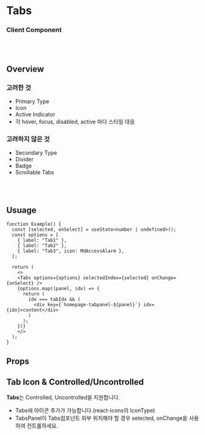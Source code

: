 
<Meta of={Md3Tabs} />

# Tabs

### Client Component

<br/>
<br/>

## Overview


<div style={{ display: "flex", gap: "32px", justifyContent: "space-between" }}>
  <div style={{ flex: 1 }}>
    <h3>고려한 것</h3>
    <ul>
      <li>Primary Type</li>
      <li>Icon</li>
      <li>Active Indicator</li>
      <li>각 hover, focus, disabled, active 마다 스타일 대응</li>
    </ul>
  </div>
  <div style={{ flex: 1 }}>
    <h3>고려하지 않은 것</h3>
    <ul>
      <li>Secondary Type</li>
      <li>Divider</li>
      <li>Badge</li>
      <li>Scrollable Tabs</li>
    </ul>
  </div>
</div>

<br/>
<br/>

## Usuage

```tsx
function Example() {
  const [selected, onSelect] = useState<number | undefined>();
  const options = [
    { label: "Tab1" },
    { label: "Tab2" },
    { label: "Tab3", icon: MdAccessAlarm },
  ];

  return (
    <>
    <Tabs options={options} selectedIndex={selected} onChange={onSelect} />
    {options.map((panel, idx) => {
      return (
        idx === tabIdx && (
          <div key={`homepage-tabpanel-${panel}`} idx={idx}>content</div>
        )
      );
    })}
    </>
  );
}
```

## Props
<Primary />
<Controls />

<div style={{ display: "flex", flexDirection: "column", gap: "50px" }}>
  <section>
    <article style={{marginTop: "1rem"}}>
      <h2>Tab Icon & Controlled/Uncontrolled</h2>
      <Canvas of={Md3Tabs.BaseMd3Tabs} />
      <p>
        <strong>Tabs</strong>는 Controlled, Uncontrolled을 지원합니다.
      </p>
      <ul>
        <li>
          Tabs에 아이콘 추가가 가능합니다.(react-icons의 IconType)
        </li>
        <li>
          TabsPanel이 Tabs컴포넌트 외부 위치해야 할 경우 selected, onChange을 사용하여 컨트롤하세요.
        </li>
      </ul>
    </article>
  </section>
</div>
